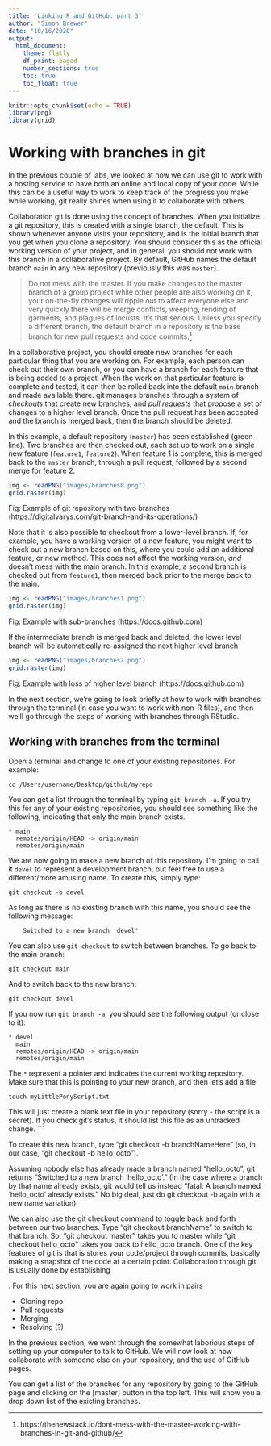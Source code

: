 ```yaml
---
title: 'Linking R and GitHub: part 3'
author: "Simon Brewer"
date: "10/16/2020"
output:
  html_document:
    theme: flatly
    df_print: paged
    number_sections: true
    toc: true
    toc_float: true
---
```


```r
knitr::opts_chunk$set(echo = TRUE)
library(png)
library(grid)
```

# Working with branches in git

In the previous couple of labs, we looked at how we can use git to work with a hosting service to have both an online and local copy of your code. While this can be a useful way to work to keep track of the progress you make while working, git really shines when using it to collaborate with others. 

Collaboration git is done using the concept of branches. When you initialize a git repository, this is created with a single branch, the default. This is shown whenever anyone visits your repository, and is the initial branch that you get when you clone a repository. You should consider this as the official working version of your project, and in general, you should not work with this branch in a collaborative project. By default, GitHub names the default branch `main` in any new repository (previously this was `master`).

> Do not mess with the master. If you make changes to the master branch of a group project while other people are also working on it, your on-the-fly changes will ripple out to affect everyone else and very quickly there will be merge conflicts, weeping, rending of garments, and plagues of locusts. It’s that serious.
Unless you specify a different branch, the default branch in a repository is the base branch for new pull requests and code commits.[^1]

In a collaborative project, you should create new branches for each particular thing that you are working on. For example, each person can check out their own branch, or you can have a branch for each feature that is being added to a project. When the work on that particular feature is complete and tested, it can then be rolled back into the default `main` branch and made available there. git manages branches through a system of *checkouts* that create new branches, and *pull requests* that propose a set of changes to a higher level branch. Once the pull request has been accepted and the branch is merged back, then the branch should be deleted.

In this example, a default repository (`master`) has been established (green line). Two branches are then checked out, each set up to work on a single new feature (`feature1`, `feature2`). When feature 1 is complete, this is merged back to the `master` branch, through a pull request, followed by a second merge for feature 2. 

```r
img <- readPNG("images/branches0.png")
grid.raster(img)
```

Fig: Example of git repository with two branches (https://digitalvarys.com/git-branch-and-its-operations/)

Note that it is also possible to checkout from a lower-level branch. If, for example, you have a working version of a new feature, you might want to check out a new branch based on this, where you could add an additional feature, or new method. This does not affect the working version, *and* doesn't mess with the main branch. In this example, a second branch is checked out from `feature1`, then merged back prior to the merge back to the main. 

```r
img <- readPNG("images/branches1.png")
grid.raster(img)
```

Fig: Example with sub-branches (https://docs.github.com)

If the intermediate branch is merged back and deleted, the lower level branch will be automatically re-assigned the next higher level branch

```r
img <- readPNG("images/branches2.png")
grid.raster(img)
```

Fig: Example with loss of higher level branch (https://docs.github.com)

In the next section, we're going to look briefly at how to work with branches through the terminal (in case you want to work with non-R files), and then we'll go through the steps of working with branches through RStudio. 

## Working with branches from the terminal

Open a terminal and change to one of your existing repositories. For example:

```
cd /Users/username/Desktop/github/myrepo
```

You can get a list through the terminal by typing `git branch -a`. If you try this for any of your existing repositories, you should see something like the following, indicating that only the main branch exists. 

```
* main
  remotes/origin/HEAD -> origin/main
  remotes/origin/main
```

We are now going to make a new branch of this repository. I'm going to call it `devel` to represent a development branch, but feel free to use a different/more amusing name. To create this, simply type:

```
git checkout -b devel
```

As long as there is no existing branch with this name, you should see the following message:

```
    Switched to a new branch 'devel'
```

You can also use `git checkout` to switch between branches. To go back to the main branch:

```
git checkout main
```

And to switch back to the new branch:

```
git checkout devel
```

If you now run `git branch -a`, you should see the following output (or close to it):

```
* devel
  main
  remotes/origin/HEAD -> origin/main
  remotes/origin/main
```

The `*` represent a pointer and indicates the current working repository. Make sure that this is pointing to your new branch, and then let's add a file

```
touch myLittlePonyScript.txt
```

This will just create a blank text file in your repository (sorry - the script is a secret). If you check git's status, it should list this file as an untracked change. 
```



To create this new branch, type “git checkout -b branchNameHere” (so, in our case, “git checkout -b hello_octo”).

Assuming nobody else has already made a branch named “hello_octo”, git returns “Switched to a new branch ‘hello_octo’.” (In the case where a branch by that name already exists, git would tell us instead “fatal: A branch named ‘hello_octo’ already exists.” No big deal, just do git checkout -b again with a new name variation).

We can also use the git checkout command to toggle back and forth between our two branches. Type “git checkout branchName” to switch to that branch. So, “git checkout master” takes you to master while “git checkout hello_octo” takes you back to hello_octo branch.
One of the key features of git is that is stores your code/project through commits, basically making a snapshot of the code at a certain point. Collaboration through git is usually done by establishing 



. For this next section, you are again going to work in pairs

- Cloning repo
- Pull requests
- Merging
- Resolving (?)


In the previous section, we went through the somewhat laborious steps of setting up your computer to talk to GitHub. We will now look at how collaborate with someone else on your repository, and the use of GitHub pages. 

You can get a list of the branches for any repository by going to the GitHub page and clicking on the [master] button in the top left. This will show you a drop down list of the existing branches. 

[^1]: https://thenewstack.io/dont-mess-with-the-master-working-with-branches-in-git-and-github/

[g4wID]: https://gitforwindows.org
[gitID]: https://git-scm.com/downloads
[hgwrID]: https://happygitwithr.com
[ghID]: https://github.com
